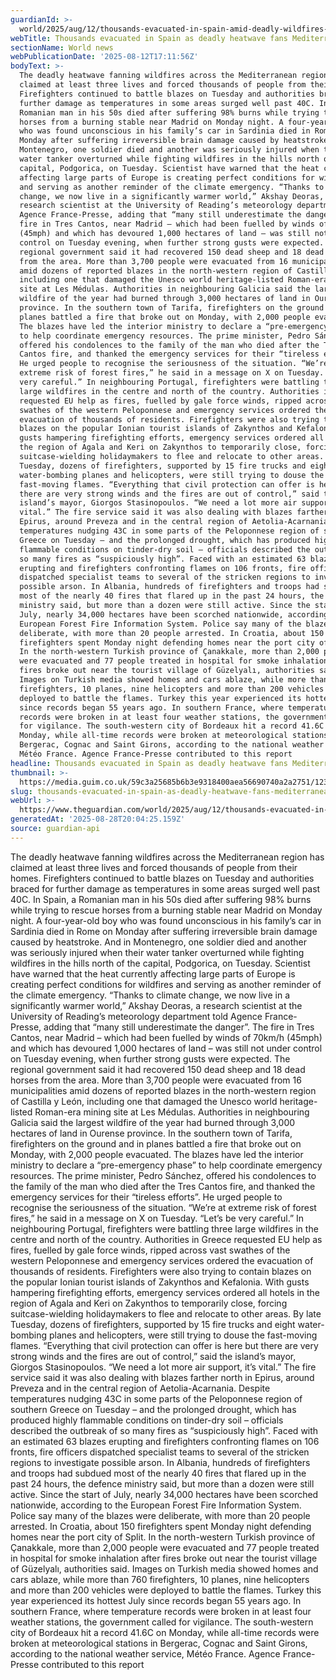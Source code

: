 ```yaml
---
guardianId: >-
  world/2025/aug/12/thousands-evacuated-in-spain-amid-deadly-wildfires-and-new-heatwave
webTitle: Thousands evacuated in Spain as deadly heatwave fans Mediterranean wildfires
sectionName: World news
webPublicationDate: '2025-08-12T17:11:56Z'
bodyText: >-
  The deadly heatwave fanning wildfires across the Mediterranean region has
  claimed at least three lives and forced thousands of people from their homes.
  Firefighters continued to battle blazes on Tuesday and authorities braced for
  further damage as temperatures in some areas surged well past 40C. In Spain, a
  Romanian man in his 50s died after suffering 98% burns while trying to rescue
  horses from a burning stable near Madrid on Monday night. A four-year-old boy
  who was found unconscious in his family’s car in Sardinia died in Rome on
  Monday after suffering irreversible brain damage caused by heatstroke. And in
  Montenegro, one soldier died and another was seriously injured when their
  water tanker overturned while fighting wildfires in the hills north of the
  capital, Podgorica, on Tuesday. Scientist have warned that the heat currently
  affecting large parts of Europe is creating perfect conditions for wildfires
  and serving as another reminder of the climate emergency. “Thanks to climate
  change, we now live in a significantly warmer world,” Akshay Deoras, a
  research scientist at the University of Reading’s meteorology department told
  Agence France-Presse, adding that “many still underestimate the danger”. The
  fire in Tres Cantos, near Madrid – which had been fuelled by winds of 70km/h
  (45mph) and which has devoured 1,000 hectares of land – was still not under
  control on Tuesday evening, when further strong gusts were expected. The
  regional government said it had recovered 150 dead sheep and 18 dead horses
  from the area. More than 3,700 people were evacuated from 16 municipalities
  amid dozens of reported blazes in the north-western region of Castilla y León,
  including one that damaged the Unesco world heritage-listed Roman-era mining
  site at Les Médulas. Authorities in neighbouring Galicia said the largest
  wildfire of the year had burned through 3,000 hectares of land in Ourense
  province. In the southern town of Tarifa, firefighters on the ground and in
  planes battled a fire that broke out on Monday, with 2,000 people evacuated.
  The blazes have led the interior ministry to declare a “pre-emergency phase”
  to help coordinate emergency resources. The prime minister, Pedro Sánchez,
  offered his condolences to the family of the man who died after the Tres
  Cantos fire, and thanked the emergency services for their “tireless efforts”.
  He urged people to recognise the seriousness of the situation. “We’re at
  extreme risk of forest fires,” he said in a message on X on Tuesday. “Let’s be
  very careful.” In neighbouring Portugal, firefighters were battling three
  large wildfires in the centre and north of the country. Authorities in Greece
  requested EU help as fires, fuelled by gale force winds, ripped across vast
  swathes of the western Peloponnese and emergency services ordered the
  evacuation of thousands of residents. Firefighters were also trying to contain
  blazes on the popular Ionian tourist islands of Zakynthos and Kefalonia. With
  gusts hampering firefighting efforts, emergency services ordered all hotels in
  the region of Agala and Keri on Zakynthos to temporarily close, forcing
  suitcase-wielding holidaymakers to flee and relocate to other areas. By late
  Tuesday, dozens of firefighters, supported by 15 fire trucks and eight
  water-bombing planes and helicopters, were still trying to douse the
  fast-moving flames. “Everything that civil protection can offer is here but
  there are very strong winds and the fires are out of control,” said the
  island’s mayor, Giorgos Stasinopoulos. “We need a lot more air support, it’s
  vital.” The fire service said it was also dealing with blazes farther north in
  Epirus, around Preveza and in the central region of Aetolia-Acarnania. Despite
  temperatures nudging 43C in some parts of the Peloponnese region of southern
  Greece on Tuesday – and the prolonged drought, which has produced highly
  flammable conditions on tinder-dry soil – officials described the outbreak of
  so many fires as “suspiciously high”. Faced with an estimated 63 blazes
  erupting and firefighters confronting flames on 106 fronts, fire officers
  dispatched specialist teams to several of the stricken regions to investigate
  possible arson. In Albania, hundreds of firefighters and troops had subdued
  most of the nearly 40 fires that flared up in the past 24 hours, the defence
  ministry said, but more than a dozen were still active. Since the start of
  July, nearly 34,000 hectares have been scorched nationwide, according to the
  European Forest Fire Information System. Police say many of the blazes were
  deliberate, with more than 20 people arrested. In Croatia, about 150
  firefighters spent Monday night defending homes near the port city of Split.
  In the north-western Turkish province of Çanakkale, more than 2,000 people
  were evacuated and 77 people treated in hospital for smoke inhalation after
  fires broke out near the tourist village of Güzelyalı, authorities said.
  Images on Turkish media showed homes and cars ablaze, while more than 760
  firefighters, 10 planes, nine helicopters and more than 200 vehicles were
  deployed to battle the flames. Turkey this year experienced its hottest July
  since records began 55 years ago. In southern France, where temperature
  records were broken in at least four weather stations, the government called
  for vigilance. The south-western city of Bordeaux hit a record 41.6C on
  Monday, while all-time records were broken at meteorological stations in
  Bergerac, Cognac and Saint Girons, according to the national weather service,
  Météo France. Agence France-Presse contributed to this report
headline: Thousands evacuated in Spain as deadly heatwave fans Mediterranean wildfires
thumbnail: >-
  https://media.guim.co.uk/59c3a25685b6b3e9318400aea56690740a2a2751/1236_0_6830_5464/500.jpg
slug: thousands-evacuated-in-spain-as-deadly-heatwave-fans-mediterranean-wildfires
webUrl: >-
  https://www.theguardian.com/world/2025/aug/12/thousands-evacuated-in-spain-amid-deadly-wildfires-and-new-heatwave
generatedAt: '2025-08-28T20:04:25.159Z'
source: guardian-api
---
```

The deadly heatwave fanning wildfires across the Mediterranean region has claimed at least three lives and forced thousands of people from their homes. Firefighters continued to battle blazes on Tuesday and authorities braced for further damage as temperatures in some areas surged well past 40C. In Spain, a Romanian man in his 50s died after suffering 98% burns while trying to rescue horses from a burning stable near Madrid on Monday night. A four-year-old boy who was found unconscious in his family’s car in Sardinia died in Rome on Monday after suffering irreversible brain damage caused by heatstroke. And in Montenegro, one soldier died and another was seriously injured when their water tanker overturned while fighting wildfires in the hills north of the capital, Podgorica, on Tuesday. Scientist have warned that the heat currently affecting large parts of Europe is creating perfect conditions for wildfires and serving as another reminder of the climate emergency. “Thanks to climate change, we now live in a significantly warmer world,” Akshay Deoras, a research scientist at the University of Reading’s meteorology department told Agence France-Presse, adding that “many still underestimate the danger”. The fire in Tres Cantos, near Madrid – which had been fuelled by winds of 70km/h (45mph) and which has devoured 1,000 hectares of land – was still not under control on Tuesday evening, when further strong gusts were expected. The regional government said it had recovered 150 dead sheep and 18 dead horses from the area. More than 3,700 people were evacuated from 16 municipalities amid dozens of reported blazes in the north-western region of Castilla y León, including one that damaged the Unesco world heritage-listed Roman-era mining site at Les Médulas. Authorities in neighbouring Galicia said the largest wildfire of the year had burned through 3,000 hectares of land in Ourense province. In the southern town of Tarifa, firefighters on the ground and in planes battled a fire that broke out on Monday, with 2,000 people evacuated. The blazes have led the interior ministry to declare a “pre-emergency phase” to help coordinate emergency resources. The prime minister, Pedro Sánchez, offered his condolences to the family of the man who died after the Tres Cantos fire, and thanked the emergency services for their “tireless efforts”. He urged people to recognise the seriousness of the situation. “We’re at extreme risk of forest fires,” he said in a message on X on Tuesday. “Let’s be very careful.” In neighbouring Portugal, firefighters were battling three large wildfires in the centre and north of the country. Authorities in Greece requested EU help as fires, fuelled by gale force winds, ripped across vast swathes of the western Peloponnese and emergency services ordered the evacuation of thousands of residents. Firefighters were also trying to contain blazes on the popular Ionian tourist islands of Zakynthos and Kefalonia. With gusts hampering firefighting efforts, emergency services ordered all hotels in the region of Agala and Keri on Zakynthos to temporarily close, forcing suitcase-wielding holidaymakers to flee and relocate to other areas. By late Tuesday, dozens of firefighters, supported by 15 fire trucks and eight water-bombing planes and helicopters, were still trying to douse the fast-moving flames. “Everything that civil protection can offer is here but there are very strong winds and the fires are out of control,” said the island’s mayor, Giorgos Stasinopoulos. “We need a lot more air support, it’s vital.” The fire service said it was also dealing with blazes farther north in Epirus, around Preveza and in the central region of Aetolia-Acarnania. Despite temperatures nudging 43C in some parts of the Peloponnese region of southern Greece on Tuesday – and the prolonged drought, which has produced highly flammable conditions on tinder-dry soil – officials described the outbreak of so many fires as “suspiciously high”. Faced with an estimated 63 blazes erupting and firefighters confronting flames on 106 fronts, fire officers dispatched specialist teams to several of the stricken regions to investigate possible arson. In Albania, hundreds of firefighters and troops had subdued most of the nearly 40 fires that flared up in the past 24 hours, the defence ministry said, but more than a dozen were still active. Since the start of July, nearly 34,000 hectares have been scorched nationwide, according to the European Forest Fire Information System. Police say many of the blazes were deliberate, with more than 20 people arrested. In Croatia, about 150 firefighters spent Monday night defending homes near the port city of Split. In the north-western Turkish province of Çanakkale, more than 2,000 people were evacuated and 77 people treated in hospital for smoke inhalation after fires broke out near the tourist village of Güzelyalı, authorities said. Images on Turkish media showed homes and cars ablaze, while more than 760 firefighters, 10 planes, nine helicopters and more than 200 vehicles were deployed to battle the flames. Turkey this year experienced its hottest July since records began 55 years ago. In southern France, where temperature records were broken in at least four weather stations, the government called for vigilance. The south-western city of Bordeaux hit a record 41.6C on Monday, while all-time records were broken at meteorological stations in Bergerac, Cognac and Saint Girons, according to the national weather service, Météo France. Agence France-Presse contributed to this report
